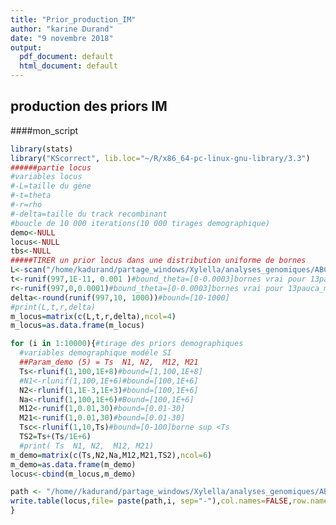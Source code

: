 ```yaml
---
title: "Prior_production_IM"
author: "karine Durand"
date: "9 novembre 2018"
output:
  pdf_document: default
  html_document: default
---
```


## production des priors IM

####mon_script
```r
library(stats)
library("KScorrect", lib.loc="~/R/x86_64-pc-linux-gnu-library/3.3")
######partie locus 
#variables locus
#-L=taille du gène
#-t=theta
#-r=rho
#-delta=taille du track recombinant
#boucle de 10 000 iterations(10 000 tirages demographique)
demo<-NULL
locus<-NULL
tbs<-NULL
#####TIRER un prior locus dans une distribution uniforme de bornes 
L<-scan("/home/kadurand/partage_windows/Xylella/analyses_genomiques/ABC/msms/lenght")#bound_taille du gene[100-2500]
t<-runif(997,1E-11, 0.001 )#bound_theta=[0-0.0003]bornes vrai pour 13pauca_multiplex augmenter la borne sup à 0.001]
r<-runif(997,0,0.0001)#bound_theta=[0-0.0003]bornes vrai pour 13pauca_multiplex augmenter la borne sup à 0.001]
delta<-round(runif(997,10, 1000))#bound=[10-1000]
#print(L,t,r,delta)
m_locus=matrix(c(L,t,r,delta),ncol=4)
m_locus=as.data.frame(m_locus)

for (i in 1:10000){#tirage des priors demographiques
  #variables demographique modéle SI
  ##Param_demo (5) = Ts  N1, N2,  M12, M21
  Ts<-rlunif(1,100,1E+8)#bound=[1,100,1E+8]
  #N1<-rlunif(1,100,1E+6)#bound=[100,1E+6]
  N2<-rlunif(1,1E-3,1E+3)#bound=[100,1E+6]
  Na<-rlunif(1,100,1E+6)#Bound=[100,1E+6]
  M12<-runif(1,0.01,30)#bound=[0.01-30]
  M21<-runif(1,0.01,30)#bound=[0.01-30]
  Tsc<-rlunif(1,10,Ts)#bound=[0-100]borne sup <Ts
  TS2=Ts+(Ts/1E+6)
  #print( Ts  N1, N2,  M12, M21)
m_demo=matrix(c(Ts,N2,Na,M12,M21,TS2),ncol=6)
m_demo=as.data.frame(m_demo)
locus<-cbind(m_locus,m_demo)

path <- "/home//kadurand/partage_windows/Xylella/analyses_genomiques/ABC/msms/Priors_IM_10000/IM" 
write.table(locus,file= paste(path,i, sep="-"),col.names=FALSE,row.names =FALSE)
}
```

